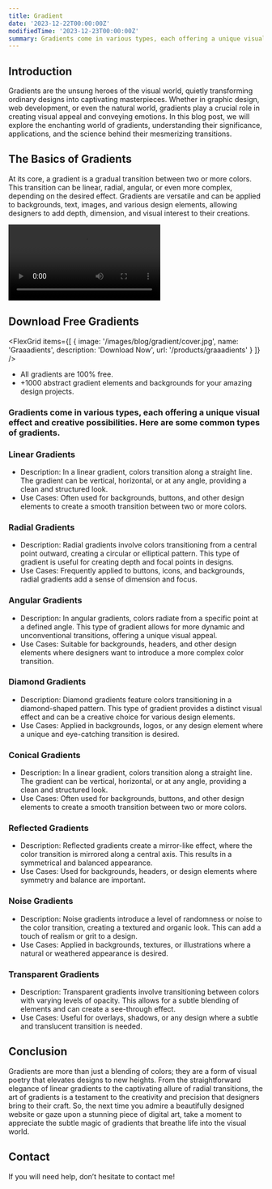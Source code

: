 ```yaml
---
title: Gradient
date: '2023-12-22T00:00:00Z'
modifiedTime: '2023-12-23T00:00:00Z'
summary: Gradients come in various types, each offering a unique visual effect and creative possibilities.
---
```


## Introduction

Gradients are the unsung heroes of the visual world, quietly transforming ordinary designs into captivating masterpieces. Whether in graphic design, web development, or even the natural world, gradients play a crucial role in creating visual appeal and conveying emotions. In this blog post, we will explore the enchanting world of gradients, understanding their significance, applications, and the science behind their mesmerizing transitions.


## The Basics of Gradients

At its core, a gradient is a gradual transition between two or more colors. This transition can be linear, radial, angular, or even more complex, depending on the desired effect. Gradients are versatile and can be applied to backgrounds, text, images, and various design elements, allowing designers to add depth, dimension, and visual interest to their creations.


<Video
  src='/images/blog/gradient/Gradient.mp4'
  width={1920}
  height={1080}
/>

## Download Free Gradients

<FlexGrid
  items={[
    {
      image: '/images/blog/gradient/cover.jpg',
      name: 'Graaadients',
      description: 'Download Now',
      url: '/products/graaadients'
    }
  ]}
/>


- All gradients are 100% free.
- +1000 abstract gradient elements and backgrounds for your amazing design projects.

### Gradients come in various types, each offering a unique visual effect and creative possibilities. Here are some common types of gradients.

### Linear Gradients

- Description: In a linear gradient, colors transition along a straight line. The gradient can be vertical, horizontal, or at any angle, providing a clean and structured look.
- Use Cases: Often used for backgrounds, buttons, and other design elements to create a smooth transition between two or more colors.

### Radial Gradients

- Description: Radial gradients involve colors transitioning from a central point outward, creating a circular or elliptical pattern. This type of gradient is useful for creating depth and focal points in designs.
- Use Cases: Frequently applied to buttons, icons, and backgrounds, radial gradients add a sense of dimension and focus.

### Angular Gradients

- Description: In angular gradients, colors radiate from a specific point at a defined angle. This type of gradient allows for more dynamic and unconventional transitions, offering a unique visual appeal.
- Use Cases: Suitable for backgrounds, headers, and other design elements where designers want to introduce a more complex color transition.

### Diamond Gradients

- Description: Diamond gradients feature colors transitioning in a diamond-shaped pattern. This type of gradient provides a distinct visual effect and can be a creative choice for various design elements.
- Use Cases: Applied in backgrounds, logos, or any design element where a unique and eye-catching transition is desired.

### Conical Gradients

- Description: In a linear gradient, colors transition along a straight line. The gradient can be vertical, horizontal, or at any angle, providing a clean and structured look.
- Use Cases: Often used for backgrounds, buttons, and other design elements to create a smooth transition between two or more colors.

### Reflected Gradients

- Description: Reflected gradients create a mirror-like effect, where the color transition is mirrored along a central axis. This results in a symmetrical and balanced appearance.
- Use Cases: Used for backgrounds, headers, or design elements where symmetry and balance are important.

### Noise Gradients

- Description: Noise gradients introduce a level of randomness or noise to the color transition, creating a textured and organic look. This can add a touch of realism or grit to a design.
- Use Cases: Applied in backgrounds, textures, or illustrations where a natural or weathered appearance is desired.

### Transparent Gradients

- Description: Transparent gradients involve transitioning between colors with varying levels of opacity. This allows for a subtle blending of elements and can create a see-through effect.
- Use Cases: Useful for overlays, shadows, or any design where a subtle and translucent transition is needed.

## Conclusion
Gradients are more than just a blending of colors; they are a form of visual poetry that elevates designs to new heights. From the straightforward elegance of linear gradients to the captivating allure of radial transitions, the art of gradients is a testament to the creativity and precision that designers bring to their craft. So, the next time you admire a beautifully designed website or gaze upon a stunning piece of digital art, take a moment to appreciate the subtle magic of gradients that breathe life into the visual world.

## Contact

If you will need help, don’t hesitate to contact me!
